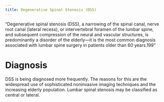 ```yaml
---
title: Degenerative Spinal Stenosis (DSS)
---
```



"Degenerative spinal stenosis (DSS), a narrowing of the spinal canal, nerve root canal (lateral recess), or intervertebral foramen of the lumbar spine, and subsequent compression of the neural and vascular structures, is predominantly a disorder of the elderly—it is the most common diagnosis associated with lumbar spine surgery in patients older than 60 years.199 "

# Diagnosis

DSS is being diagnosed more frequently. The reasons for this are the widespread use of sophisticated noninvasive imaging techniques and the increasing elderly population. Lumbar spinal stenosis may be classified as central or lateral.